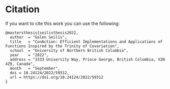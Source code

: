 # Citation {.unnumbered}

If you want to cite this work you can use the following:

```
@mastersthesis{seilisthesis2022,
  author  = "Galen Seilis",
  title   = "ConAction: Efficient Implementations and Applications of Functions Inspired by the Trinity of Covariation",
  school  = "University of Northern British Columbia",
  year    = "2022",
  address = "3333 University Way, Prince George, British Columbia, V2N 4Z9, Canada",
  month   = "September",
  doi = 10.24124/2022/59312,
  url = https://doi.org/10.24124/2022/59312
}
```

